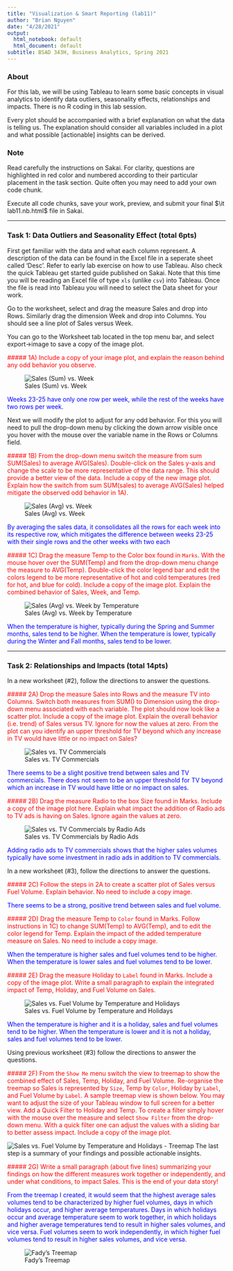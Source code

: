 ```yaml
---
title: "Visualization & Smart Reporting (lab11)"
author: "Brian Nguyen"
date: "4/28/2021"
output:
  html_notebook: default
  html_document: default
subtitle: BSAD 343H, Business Analytics, Spring 2021
---
```


### About

For this lab, we will be using Tableau to learn some basic concepts in visual analytics to identify data outliers, seasonality effects, relationships and impacts. There is no R coding in this lab session.

Every plot should be accompanied with a brief explanation on what the data is telling us.  The explanation should consider all variables included in a plot and what possible [actionable] insights can be derived.

### Note

Read carefully the instructions on Sakai. For clarity, questions are highlighted in red color and numbered according to their particular placement in the task section. Quite often you may need to add your own code chunk.

Execute all code chunks, save your work, preview, and submit your final $\it lab11.nb.html$ file in Sakai.

--------------

### Task 1: Data Outliers and Seasonality Effect (total 6pts)

First get familiar with the data and what each column represent. A description of the data can be found in the Excel file in a seperate sheet called 'Desc'. Refer to early lab exercise on how to use Tableau.   Also check the quick Tableau get started guide published on Sakai. Note that this time you will be reading an Excel file of type `xls` (unlike `csv`) into Tableau. Once the file is read into Tableau you will need to select the Data sheet for your work. 

Go to the worksheet, select and drag the measure Sales and drop into Rows.  Similarly drag the dimension Week and drop into Columns. You should see a line plot of Sales versus Week.  

You can go to the Worksheet tab located in the top menu bar, and select export->image to save a copy of the image plot.

<span style="color:red">
##### 1A) Include a copy of your image plot, and explain the reason behind any odd behavior you observe.
</span>

![Sales (Sum) vs. Week](Sales (Sum) vs. Week.png)

<span style="color:blue">
Weeks 23-25 have only one row per week, while the rest of the weeks have two rows per week.
</span>

Next we will modify the plot to adjust for any odd behavior. For this you will need to pull the drop-down menu by clicking the down arrow visible once you hover with the mouse over the variable name in the Rows or Columns field.

<span style="color:red">
##### 1B) From the drop-down menu switch the measure from sum SUM(Sales) to average AVG(Sales). Double-click on the Sales y-axis and change the scale to be more representative of the data range. This should provide a better view of the data. Include a copy of the new image plot.  Explain how the switch from sum SUM(sales) to average AVG(Sales) helped mitigate the observed odd behavior in 1A).
</span>

![Sales (Avg) vs. Week](Sales (Avg) vs. Week.png)

<span style="color:blue">
By averaging the sales data, it consolidates all the rows for each week into its respective row, which mitigates the difference between weeks 23-25 with their single rows and the other weeks with two each
</span>

<span style="color:red">
##### 1C)  Drag the measure Temp to the Color box found in `Marks`.  With the mouse hover over the SUM(Temp) and from the drop-down menu change the measure to AVG(Temp). Double-click the color legend bar and edit the colors legend to be more representative of hot and cold temperatures (red for hot, and blue for cold). Include a copy of the image plot.  Explain the combined behavior of Sales, Week, and Temp.
</span>

![Sales (Avg) vs. Week by Temperature](Sales (Avg) vs. Week by Temperature.png)

<span style="color:blue">
When the temperature is higher, typically during the Spring and Summer months, sales tend to be higher. When the temperature is lower, typically during the Winter and Fall months, sales tend to be lower.
</span>

----------

### Task 2: Relationships and Impacts (total 14pts)

In a new worksheet (#2), follow the directions to answer the questions.

<span style="color:red">
##### 2A) Drop the measure Sales into Rows and the measure TV into Columns. Switch both measures from SUM() to Dimension using the drop-down menu associated with each variable.  The plot should now look like a scatter plot. Include a copy of the image plot. Explain the overall behavior (i.e. trend) of Sales versus TV. Ignore for now the values at zero.  From the plot can you identify an upper threshold for TV beyond which any increase in TV would have little or no impact on Sales?
</span>

![Sales vs. TV Commercials](Sales vs. TV Commercials.png)

<span style="color:blue">
There seems to be a slight positive trend between sales and TV commercials. There does not seem to be an upper threshold for TV beyond which an increase in TV would have little or no impact on sales.
</span>

<span style="color:red">
##### 2B) Drag the measure Radio to the box Size found in Marks. Include a copy of the image plot here. Explain what impact the addition of Radio ads to TV ads is having on Sales. Ignore again the values at zero.
</span>

![Sales vs. TV Commercials by Radio Ads](Sales vs. TV Commercials by Radio Ads.png)

<span style="color:blue">
Adding radio ads to TV commercials shows that the higher sales volumes typically have some investment in radio ads in addition to TV commercials.
</span>

In a new worksheet (#3), follow the directions to answer the questions.

<span style="color:red">
##### 2C) Follow the steps in 2A to create a scatter plot of Sales versus Fuel Volume. Explain behavior.  No need to include a copy image.
</span>

<span style="color:blue">
There seems to be a strong, positive trend between sales and fuel volume.
</span>

<span style="color:red">
##### 2D) Drag the measure Temp to `Color`  found in Marks. Follow instructions in 1C) to change SUM(Temp) to AVG(Temp), and to edit the color legend for Temp. Explain the impact of the added temperature measure on Sales. No need to include a copy image.
</span>

<span style="color:blue">
When the temperature is higher sales and fuel volumes tend to be higher. When the temperature is lower sales and fuel volumes tend to be lower.
</span>

<span style="color:red">
##### 2E) Drag the measure Holiday to `Label` found in Marks.  Include a copy of the image plot.  Write a small paragraph to explain the integrated impact of Temp, Holiday, and Fuel Volume on Sales.
</span>

![Sales vs. Fuel Volume by Temperature and Holidays](Sales vs. Fuel Volume by Temperature and Holidays.png)

<span style="color:blue">
When the temperature is higher and it is a holiday, sales and fuel volumes tend to be higher. When the temperature is lower and it is not a holiday, sales and fuel volumes tend to be lower.
</span>

Using previous worksheet (#3) follow the directions to answer the questions.

<span style="color:red">
##### 2F) From the `Show Me` menu switch the view to treemap to show the combined effect of Sales, Temp, Holiday, and Fuel Volume. Re-organise the treemap so Sales is represented by `Size`, Temp by `Color`, Holiday by `Label`, and Fuel Volume by `Label`. A sample treemap view is shown below.  You may want to adjust the size of your Tableau window to full screen for a better view. Add a Quick Filter to Holiday and Temp. To create a filter simply hover with the mouse over the measure and select `Show Filter` from the drop-down menu.  With a quick filter one can adjust the values with a sliding bar to better assess impact.  Include a copy of the image plot.
</span>

![Sales vs. Fuel Volume by Temperature and Holidays - Treemap](Sales vs. Fuel Volume by Temperature and Holidays - Treemap.png)
The last step is a summary of your findings and possible actionable insights.

<span style="color:red">
##### 2G) Write a small paragraph (about five lines) summarizing your findings on how the different measures work together or independently, and under what conditions, to impact Sales. This is the end of your data story!
</span>

<span style="color:blue">
From the treemap I created, it would seem that the highest average sales volumes tend to be characterized by higher fuel volumes, days in which holidays occur, and higher average temperatures. Days in which holidays occur and average temperature seem to work together, in which holidays and higher average temperatures tend to result in higher sales volumes, and vice versa. Fuel volumes seem to work independently, in which higher fuel volumes tend to result in higher sales volumes, and vice versa.
</span>

![Fady's Treemap](treemap.png)